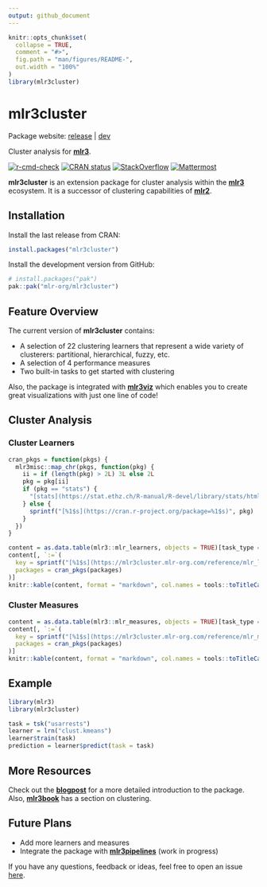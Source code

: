 ```yaml
---
output: github_document
---
```


<!-- README.md is generated from README.Rmd. Please edit that file -->

```r
knitr::opts_chunk$set(
  collapse = TRUE,
  comment = "#>",
  fig.path = "man/figures/README-",
  out.width = "100%"
)
library(mlr3cluster)
```

# mlr3cluster

Package website: [release](https://mlr3cluster.mlr-org.com/) \| [dev](https://mlr3cluster.mlr-org.com/dev/)

Cluster analysis for **[mlr3](https://github.com/mlr-org/mlr3/)**.

<!-- badges: start -->
[![r-cmd-check](https://github.com/mlr-org/mlr3cluster/actions/workflows/r-cmd-check.yml/badge.svg)](https://github.com/mlr-org/mlr3cluster/actions/workflows/r-cmd-check.yml)
[![CRAN status](https://www.r-pkg.org/badges/version/mlr3cluster)](https://CRAN.R-project.org/package=mlr3cluster)
[![StackOverflow](https://img.shields.io/badge/stackoverflow-mlr3-orange.svg)](https://stackoverflow.com/questions/tagged/mlr3)
[![Mattermost](https://img.shields.io/badge/chat-mattermost-orange.svg)](https://lmmisld-lmu-stats-slds.srv.mwn.de/mlr_invite/)
<!-- badges: end -->

**mlr3cluster** is an extension package for cluster analysis within the **[mlr3](https://github.com/mlr-org/mlr3)** ecosystem. It is a successor of clustering capabilities of **[mlr2](https://github.com/mlr-org/mlr)**.

## Installation

Install the last release from CRAN:

```r
install.packages("mlr3cluster")
```

Install the development version from GitHub:

```r
# install.packages("pak")
pak::pak("mlr-org/mlr3cluster")
```

## Feature Overview

The current version of **mlr3cluster** contains:

- A selection of 22 clustering learners that represent a wide variety of clusterers: partitional, hierarchical, fuzzy, etc.
- A selection of 4 performance measures
- Two built-in tasks to get started with clustering

Also, the package is integrated with **[mlr3viz](https://github.com/mlr-org/mlr3viz)** which enables you to create great visualizations with just one line of code!

## Cluster Analysis

### Cluster Learners

```r
cran_pkgs = function(pkgs) {
  mlr3misc::map_chr(pkgs, function(pkg) {
    ii = if (length(pkg) > 2L) 3L else 2L
    pkg = pkg[ii]
    if (pkg == "stats") {
      "[stats](https://stat.ethz.ch/R-manual/R-devel/library/stats/html/stats-package.html)"
    } else {
      sprintf("[%1$s](https://cran.r-project.org/package=%1$s)", pkg)
    }
  })
}

content = as.data.table(mlr3::mlr_learners, objects = TRUE)[task_type == "clust", .(key, label, packages)]
content[, `:=`(
  key = sprintf("[%1$s](https://mlr3cluster.mlr-org.com/reference/mlr_learners_%1$s)", key),
  packages = cran_pkgs(packages)
)]
knitr::kable(content, format = "markdown", col.names = tools::toTitleCase(names(content)))
```

### Cluster Measures

```r
content = as.data.table(mlr3::mlr_measures, objects = TRUE)[task_type == "clust", .(key, label, packages)]
content[, `:=`(
  key = sprintf("[%1$s](https://mlr3cluster.mlr-org.com/reference/mlr_measures_%1$s)", key),
  packages = cran_pkgs(packages)
)]
knitr::kable(content, format = "markdown", col.names = tools::toTitleCase(names(content)))
```


## Example

```r
library(mlr3)
library(mlr3cluster)

task = tsk("usarrests")
learner = lrn("clust.kmeans")
learner$train(task)
prediction = learner$predict(task = task)
```

## More Resources

Check out the **[blogpost](https://www.r-bloggers.com/2020/10/introducing-mlr3cluster-cluster-analysis-package/)** for a more detailed introduction to the package.
Also, **[mlr3book](https://mlr3book.mlr-org.com/chapters/chapter13/beyond_regression_and_classification.html#sec-cluster)** has a section on clustering.

## Future Plans

- Add more learners and measures
- Integrate the package with **[mlr3pipelines](https://github.com/mlr-org/mlr3pipelines)** (work in progress)

If you have any questions, feedback or ideas, feel free to open an issue [here](https://github.com/mlr-org/mlr3cluster/issues).
